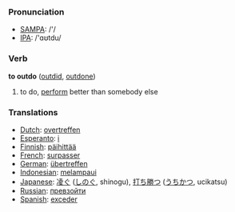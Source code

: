 === Pronunciation ===
*[[w:SAMPA|SAMPA]]: /'/
*[[w:IPA|IPA]]: /'ɑʊtdu/

=== Verb ===

'''to outdo''' ([[outdid]], [[outdone]])

# to do, [[perform]] better than somebody else

=== Translations ===
*[[Dutch]]: [[overtreffen]]
*[[Esperanto]]: [[i]]
*[[Finnish]]: [[päihittää]]
*[[French]]: [[surpasser]]
*[[German]]: [[übertreffen]]
*[[Indonesian]]: [[lampau|melampaui]]
*[[Japanese]]: [[凌ぐ]] ([[しのぐ]], shinogu), [[打ち勝つ]] ([[うちかつ]], ucikatsu)
*[[Russian]]: [[превзойти]]
*[[Spanish]]: [[exceder]]